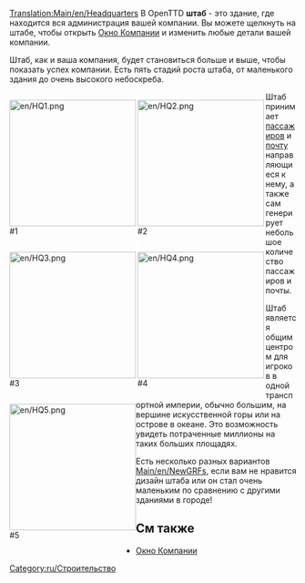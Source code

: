 [[Translation:Main/en/Headquarters]]{{en/-}}
В OpenTTD '''штаб''' - это здание, где находится вся администрация вашей компании. Вы можете щелкнуть на штабе, чтобы открыть [[Main/ru/Транспортная компания|Окно Компании]] и изменить любые детали вашей компании. 

Штаб, как и ваша компания, будет становиться больше и выше, чтобы показать успех компании. Есть пять стадий роста штаба, от маленького здания до очень высокого небоскреба.

<div style="float:left;border-right:3px solid white">[[File:en/HQ1.png|222px]]<br />#1</div>
<div style="float:left;border-right:3px solid white">[[File:en/HQ2.png|222px]]<br />#2</div>
<div style="float:left;border-right:3px solid white">[[File:en/HQ3.png|222px]]<br />#3</div>
<div style="float:left;border-right:3px solid white">[[File:en/HQ4.png|222px]]<br />#4</div>
<div style="float:left">[[File:en/HQ5.png|222px]]<br />#5</div>

{{en/-}}

Штаб принимает [[Main/ru/Пассажиры|пассажиров]] и [[Main/ru/Почта|почту]] направляющиеся к нему, а также сам генерирует небольшое количество пассажиров и почты.

Штаб является общим центром для игроков в одной транспортной империи, обычно большим, на вершине искусственной горы или на острове в океане. Это возможность увидеть потраченные миллионы на таких больших площадях.

Есть несколько разных вариантов [[Main/en/NewGRF]]s, если вам не нравится дизайн штаба или он стал очень маленьким по сравнению с другими зданиями в городе!
==См также==
*[[Main/ru/Транспортная компания|Окно Компании]]

[[Category:ru/Строительство]]